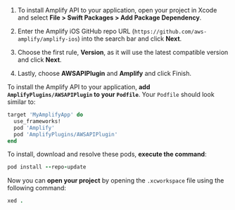 <BlockSwitcher>

<Block name="Swift Package Manager">

1. To install Amplify API to your application, open your project in Xcode and select **File > Swift Packages > Add Package Dependency**.

2. Enter the Amplify iOS GitHub repo URL (`https://github.com/aws-amplify/amplify-ios`) into the search bar and click **Next**.

3. Choose the first rule, **Version**, as it will use the latest compatible version and click **Next**.

4. Lastly, choose **AWSAPIPlugin** and **Amplify** and click Finish.

</Block>

<Block name="CocoaPods">

To install the Amplify API to your application, **add `AmplifyPlugins/AWSAPIPlugin` to your `Podfile`**.  Your `Podfile` should look similar to:

```ruby
target 'MyAmplifyApp' do
  use_frameworks!
  pod 'Amplify'
  pod 'AmplifyPlugins/AWSAPIPlugin'
end
```

To install, download and resolve these pods, **execute the command**:

```ruby
pod install --repo-update
```

Now you can **open your project** by opening the `.xcworkspace` file using the following command:

```ruby
xed .
```

</Block>

</BlockSwitcher>